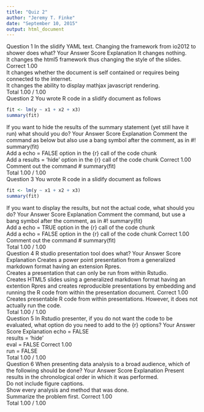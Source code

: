 ```yaml
---
title: "Quiz 2"
author: "Jeremy T. Finke"
date: "September 10, 2015"
output: html_document
---
```




Question 1
In the slidify YAML text. Changing the framework from io2012 to shower does what?
Your Answer 		Score 	Explanation
It changes nothing. 			
It changes the html5 framework thus changing the style of the slides. 	Correct 	1.00 	
It changes whether the document is self contained or requires being connected to the internet. 			
It changes the ability to display mathjax javascript rendering. 			
Total 		1.00 / 1.00 	
Question 2
You wrote R code in a slidify document as follows

```r
fit <- lm(y ~ x1 + x2 + x3)
summary(fit)
```


If you want to hide the results of the summary statement (yet still have it run) what should you do?
Your Answer 		Score 	Explanation
Comment the command as below but also use a bang symbol after the comment, as in #! summary(fit) 			
Add a echo = FALSE option in the {r} call of the code chunk 			
Add a results = 'hide' option in the {r} call of the code chunk 	Correct 	1.00 	
Comment out the command # summary(fit) 			
Total 		1.00 / 1.00 	
Question 3
You wrote R code in a slidify document as follows

```r
fit <- lm(y ~ x1 + x2 + x3)
summary(fit)
```


If you want to display the results, but not the actual code, what should you do?
Your Answer 		Score 	Explanation
Comment the command, but use a bang symbol after the comment, as in #! summary(fit) 			
Add a echo = TRUE option in the {r} call of the code chunk 			
Add a echo = FALSE option in the {r} call of the code chunk 	Correct 	1.00 	
Comment out the command # summary(fit) 			
Total 		1.00 / 1.00 	
Question 4
R studio presentation tool does what?
Your Answer 		Score 	Explanation
Creates a power point presentation from a generalized markdown format having an extension Rpres. 			
Creates a presentation that can only be run from within Rstudio. 			
Creates HTML5 slides using a generalized markdown format having an extention Rpres and creates reproducible presentations by embedding and running the R code from within the presentation document. 	Correct 	1.00 	
Creates presentable R code from within presentations. However, it does not actually run the code. 			
Total 		1.00 / 1.00 	
Question 5
In Rstudio presenter, if you do not want the code to be evaluated, what option do you need to add to the {r} options?
Your Answer 		Score 	Explanation
echo = FALSE 			
results = 'hide' 			
eval = FALSE 	Correct 	1.00 	
run = FALSE 			
Total 		1.00 / 1.00 	
Question 6
When presenting data analysis to a broad audience, which of the following should be done?
Your Answer 		Score 	Explanation
Present results in the chronological order in which it was performed. 			
Do not include figure captions. 			
Show every analysis and method that was done. 			
Summarize the problem first. 	Correct 	1.00 	
Total 		1.00 / 1.00
